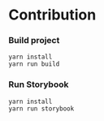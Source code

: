 # Contribution


<Meta title="Contribution" />

### Build project

```
yarn install
yarn run build
```

### Run Storybook

```
yarn install
yarn run storybook
```
